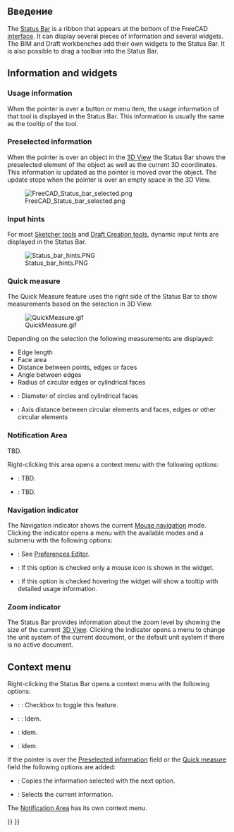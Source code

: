 <languages/>

<span id="Introduction"></span>
== Введение ==

The [[Status_Bar|Status Bar]] is a ribbon that appears at the bottom of the FreeCAD [[Interface|interface]]. It can display several pieces of information and several widgets. The BIM and Draft workbenches add their own widgets to the Status Bar. It is also possible to drag a toolbar into the Status Bar.

== Information and widgets ==

=== Usage information ===

When the pointer is over a button or menu item, the usage information of that tool is displayed in the Status Bar. This information is usually the same as the tooltip of the tool.

=== Preselected information ===

When the pointer is over an object in the [[3D_View|3D View]] the Status Bar shows the preselected element of the object as well as the current 3D coordinates. This information is updated as the pointer is moved over the object. The update stops when the pointer is over an empty space in the 3D View.

[[File:FreeCAD_Status_bar_selected.png]]

=== Input hints ===

{{Version|1.1}}

For most [[Sketcher_Workbench#Tools|Sketcher tools]] and [[Draft_Workbench#Drafting|Draft Creation tools]], dynamic input hints are displayed in the Status Bar.

[[File:Status_bar_hints.PNG]]

=== Quick measure ===

{{Version|1.0}}

The Quick Measure feature uses the right side of the Status Bar to show measurements based on the selection in 3D View.

[[File:QuickMeasure.gif]]

Depending on the selection the following measurements are displayed:
* Edge length
* Face area 
* Distance between points, edges or faces
* Angle between edges
* Radius of circular edges or cylindrical faces
* {{Version|1.1}}: Diameter of circles and cylindrical faces
* {{Version|1.1}}: Axis distance between circular elements and faces, edges or other circular elements

=== Notification Area ===

TBD.

Right-clicking this area opens a context menu with the following options:
* {{MenuCommand|Delete User Notifications}}: TBD.
* {{MenuCommand|Delete All}}: TBD.

=== Navigation indicator ===

The Navigation indicator shows the current [[Mouse_navigation|Mouse navigation]] mode. Clicking the indicator opens a menu with the available modes and a {{MenuCommand|Settings}} submenu with the following options:
* {{MenuCommand|Orbit style}}: See [[Preferences_Editor#Navigation|Preferences Editor]].
* {{MenuCommand|Compact}}: If this option is checked only a mouse icon is shown in the widget.
* {{MenuCommand|Tooltip}}: If this option is checked hovering the widget will show a tooltip with detailed usage information.

=== Zoom indicator ===

The Status Bar provides information about the zoom level by showing the size of the current [[3D_View|3D View]]. Clicking the indicator opens a menu to change the unit system of the current document, or the default unit system if there is no active document.

== Context menu ==

Right-clicking the Status Bar opens a context menu with the following options:
* {{Version|1.1}}: {{MenuCommand|Input hints}}: Checkbox to toggle this feature.
* {{Version|1.1}}: {{MenuCommand|Quick measure}}: Idem.
* {{MenuCommand|Notification Area}}: Idem.
* {{MenuCommand|Navigation indicator}}: Idem.

If the pointer is over the [[#Preselected_information|Preselected information]] field or the [[#Quick_measure|Quick measure]] field the following options are added:
* {{MenuCommand|Copy}}: Copies the information selected with the next option.
* {{MenuCommand|Select All}}: Selects the current information.

The [[#Notification_Area|Notification Area]] has its own context menu.


{{Interface navi{{#translation:}}}}
{{Userdocnavi{{#translation:}}}}